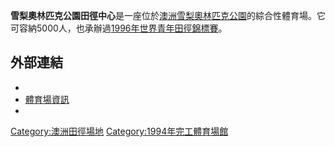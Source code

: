 {{NoteTA|G1=地名}}
{{Infobox stadium
| stadium_name      = 雪梨奧林匹克公園田徑中心
| nickname          = 
| image             = [[File:Sydney_Olympic_Park_Athletic_Centre.jpg|250px]]
| caption           = 
| fullname          = 
| location          = 2127[[新南威爾斯州|新南威爾斯州]][[雪梨奧林匹克公園|雪梨奧林匹克公園]]
| coordinates       = {{coord|33|51|1|S|151|3|51|E|display=it}}
| broke_ground      = 
| built             = 
| opened            = 1994年3月12日
| closed            = 
| demolished        = 
| owner             = [[雪梨奧林匹克公園管理局|雪梨奧林匹克公園]]
| operator          = 雪梨奧林匹克公園管理局
| surface           = 草地, 人工田徑跑道
| construction_cost = 
| architect         = 
| former_names      = 雪梨國際田徑中心, 雪梨田徑中心
| tenants           = 
| seating_capacity  = 5,000
| dimensions        = 
|}}

'''雪梨奧林匹克公園田徑中心'''是一座位於[[澳洲|澳洲]][[雪梨奧林匹克公園|雪梨奧林匹克公園]]的綜合性體育場。它可容納5000人，也承辦過[[1996年世界青年田徑錦標賽|1996年世界青年田徑錦標賽]]。

==外部連結==
*{{official|http://www.athleticcentre.com.au/}}
*[https://web.archive.org/web/20090207135854/http://www.worldstadiums.com/stadium_pictures/oceania/australia/new_south_wales/sydney_athletic.shtml 體育場資訊]
*{{austadiums|112}}

[[Category:澳洲田徑場地|Category:澳洲田徑場地]]
[[Category:1994年完工體育場館|Category:1994年完工體育場館]]